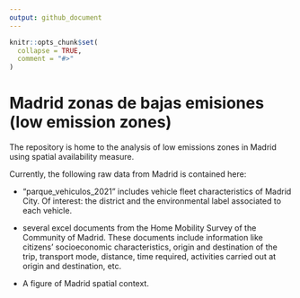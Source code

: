 ```yaml
---
output: github_document
---
```


<!-- README.md is generated from README.Rmd. Please edit that file -->

```r
knitr::opts_chunk$set(
  collapse = TRUE,
  comment = "#>"
)
```

# Madrid zonas de bajas emisiones (low emission zones)

The repository is home to the analysis of low emissions zones in Madrid using spatial availability measure.

Currently, the following raw data from Madrid is contained here:

-  "parque_vehiculos_2021"  includes vehicle fleet characteristics of Madrid City. Of interest: the district and the environmental label associated to each vehicle. 

- several excel documents from the Home Mobility Survey of the Community of Madrid. These documents include information like citizens' socioeconomic characteristics, origin and destination of the trip, transport mode, distance, time required, activities carried out at origin and destination, etc.

- A figure of Madrid spatial context.


<!-- badges: start -->
<!-- badges: end -->
